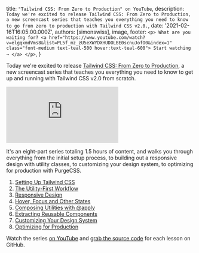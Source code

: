 
  title: `"Tailwind CSS: From Zero to Production" on YouTube`,
  description: `Today we're excited to release Tailwind CSS: From Zero to Production, a new screencast series that teaches you everything you need to know to go from zero to production with Tailwind CSS v2.0.`,
  date: '2021-02-16T16:05:00.000Z',
  authors: [simonswiss],
  image,
  footer: `
    <p>
      What are you waiting for?
      <a href="https://www.youtube.com/watch?v=elgqxmdVms8&list=PL5f_mz_zU5eXWYDXHUDOLBE0scnuJofO0&index=1" class="font-medium text-teal-500 hover:text-teal-600">
        Start watching →
      </a>
    </p>
  `,
}

Today we're excited to release [Tailwind CSS: From Zero to Production](https://www.youtube.com/watch?v=elgqxmdVms8&list=PL5f_mz_zU5eXWYDXHUDOLBE0scnuJofO0&index=1), a new screencast series that teaches you everything you need to know to get up and running with Tailwind CSS v2.0 from scratch.

<!--more-->

<div className="relative pb-9/16">
  <iframe
    className="absolute inset-0 h-full w-full"
    src="https://www.youtube.com/embed/elgqxmdVms8"
    frameBorder="0"
    allow="accelerometer; autoplay; clipboard-write; encrypted-media; gyroscope; picture-in-picture"
    allowFullScreen
  ></iframe>
</div>

It's an eight-part series totaling 1.5 hours of content, and walks you through everything from the initial setup process, to building out a responsive design with utility classes, to customizing your design system, to optimizing for production with PurgeCSS.

1. [Setting Up Tailwind CSS](https://www.youtube.com/watch?v=qYgogv4R8zg)
2. [The Utility-First Workflow](https://www.youtube.com/watch?v=UvF56fPGVt4)
3. [Responsive Design](https://www.youtube.com/watch?v=hX1zUdj4Dw4)
4. [Hover, Focus and Other States](://www.youtube.com/watch?v=5_BPDve5-3M)
5. [Composing Utilities with @apply](https://www.youtube.com/watch?v=TrftauE2Vyk)
6. [Extracting Reusable Components](://www.youtube.com/watch?v=v-mkUxhaFVA)
7. [Customizing Your Design System](https://www.youtube.com/watch?v=0l0Gx8gWPHk)
8. [Optimizing for Production](https://www.youtube.com/watch?v=HZn2LtBT59w)

Watch the series [on YouTube](https://www.youtube.com/watch?v=elgqxmdVms8&list=PL5f_mz_zU5eXWYDXHUDOLBE0scnuJofO0&index=1) and [grab the source code](https://github.com/tailwindlabs/tailwindcss-from-zero-to-production) for each lesson on GitHub.
